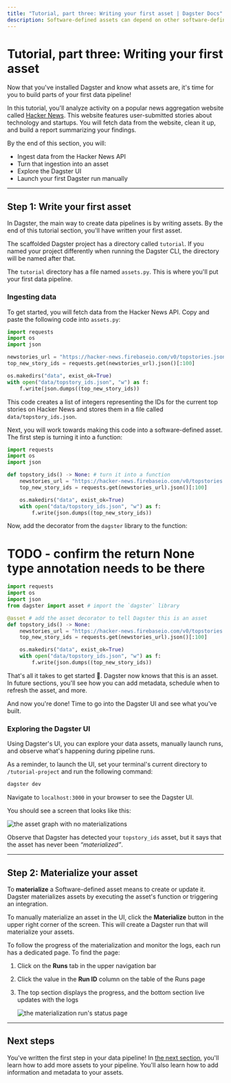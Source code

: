 ```yaml
---
title: "Tutorial, part three: Writing your first asset | Dagster Docs"
description: Software-defined assets can depend on other software-defined assets
---
```


# Tutorial, part three: Writing your first asset

Now that you've installed Dagster and know what assets are, it's time for you to build parts of your first data pipeline!

In this tutorial, you'll analyze activity on a popular news aggregation website called [Hacker News](https://news.ycombinator.com/). This website features user-submitted stories about technology and startups. You will fetch data from the website, clean it up, and build a report summarizing your findings.

By the end of this section, you will:

- Ingest data from the Hacker News API
- Turn that ingestion into an asset
- Explore the Dagster UI
- Launch your first Dagster run manually

---

## Step 1: Write your first asset

In Dagster, the main way to create data pipelines is by writing assets. By the end of this tutorial section, you'll have written your first asset.

The scaffolded Dagster project has a directory called `tutorial`. If you named your project differently when running the Dagster CLI, the directory will be named after that.

The `tutorial` directory has a file named `assets.py`. This is where you'll put your first data pipeline.

### Ingesting data

To get started, you will fetch data from the Hacker News API. Copy and paste the following code into `assets.py`:

```python
import requests
import os
import json

newstories_url = "https://hacker-news.firebaseio.com/v0/topstories.json"
top_new_story_ids = requests.get(newstories_url).json()[:100]

os.makedirs("data", exist_ok=True)
with open("data/topstory_ids.json", "w") as f:
    f.write(json.dumps((top_new_story_ids))
```

This code creates a list of integers representing the IDs for the current top stories on Hacker News and stores them in a file called `data/topstory_ids.json`.

Next, you will work towards making this code into a software-defined asset. The first step is turning it into a function:

```python
import requests
import os
import json

def topstory_ids() -> None: # turn it into a function
    newstories_url = "https://hacker-news.firebaseio.com/v0/topstories.json"
    top_new_story_ids = requests.get(newstories_url).json()[:100]

    os.makedirs("data", exist_ok=True)
    with open("data/topstory_ids.json", "w") as f:
        f.write(json.dumps((top_new_story_ids))
```

Now, add the <PyObject module="dagster" object="asset" decorator/> decorator from the `dagster` library to the function:

# TODO - confirm the return None type annotation needs to be there
```python
import requests
import os
import json
from dagster import asset # import the `dagster` library

@asset # add the asset decorator to tell Dagster this is an asset
def topstory_ids() -> None:
    newstories_url = "https://hacker-news.firebaseio.com/v0/topstories.json"
    top_new_story_ids = requests.get(newstories_url).json()[:100]

    os.makedirs("data", exist_ok=True)
    with open("data/topstory_ids.json", "w") as f:
        f.write(json.dumps((top_new_story_ids))
```

That's all it takes to get started 🎉. Dagster now knows that this is an asset. In future sections, you'll see how you can add metadata, schedule when to refresh the asset, and more.

And now you're done! Time to go into the Dagster UI and see what you've built.

### Exploring the Dagster UI

Using Dagster's UI, you can explore your data assets, manually launch runs, and observe what's happening during pipeline runs.

As a reminder, to launch the UI, set your terminal's current directory to `/tutorial-project` and run the following command:

```bash
dagster dev
```

Navigate to `localhost:3000` in your browser to see the Dagster UI.

You should see a screen that looks like this:

<Image
alt="the asset graph with no materializations"
src="/images/tutorial/default-ui.png"
width={1152}
height={637}
/>

Observe that Dagster has detected your `topstory_ids` asset, but it says that the asset has never been _“materialized”_.

---

## Step 2: Materialize your asset

To **materialize** a Software-defined asset means to create or update it. Dagster materializes assets by executing the asset's function or triggering an integration.

To manually materialize an asset in the UI, click the **Materialize** button in the upper right corner of the screen. This will create a Dagster run that will materialize your assets.

To follow the progress of the materialization and monitor the logs, each run has a dedicated page. To find the page:

1. Click on the **Runs** tab in the upper navigation bar
2. Click the value in the **Run ID** column on the table of the Runs page
3. The top section displays the progress, and the bottom section live updates with the logs

   <Image
   alt="the materialization run's status page"
   src="/images/tutorial/run-status-page.png"
   width={1152}
   height={669}
   />

---

## Next steps

You've written the first step in your data pipeline! In [the next section](/tutorial/building-an-asset-graph), you'll learn how to add more assets to your pipeline. You'll also learn how to add information and metadata to your assets.
